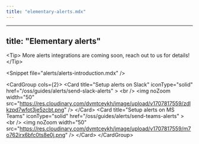```yaml
---
title: "elementary-alerts.mdx"
---
```


---
title: "Elementary alerts"
---

&lt;Tip&gt;
  More alerts integrations are coming soon, reach out to us for details!
&lt;/Tip&gt;

&lt;Snippet file="alerts/alerts-introduction.mdx" /&gt;

&lt;CardGroup cols={2}&gt;
  &lt;Card
    title="Setup alerts on Slack"
    iconType="solid"
    href="/oss/guides/alerts/send-slack-alerts"
  &gt;
  &lt;br /&gt;
  &lt;img
    noZoom
    width="50"
    src="https://res.cloudinary.com/dvmtceykh/image/upload/v1707817559/zdlkzpd7wfot3je5zcbt.png"
  /&gt;
  &lt;/Card&gt;
  &lt;Card
    title="Setup alerts on MS Teams"
    iconType="solid"
    href="/oss/guides/alerts/send-teams-alerts"
  &gt;
  &lt;br /&gt;
  &lt;img
      noZoom
      width="50"
      src="https://res.cloudinary.com/dvmtceykh/image/upload/v1707817559/m7o762irx6bfc0ts8e0j.png"
    /&gt;
  &lt;/Card&gt;
&lt;/CardGroup&gt;